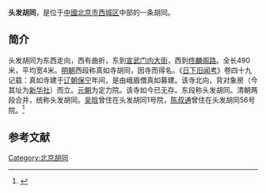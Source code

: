 {{NoteTA|zh-hant:衚衕;zh-hans:胡同}}
{{Coord|39.90265249999999|116.3714461|type:landmark_region:CN-11_source:GoogleMaps|display=title}}
'''头发胡同'''，是位于[[中華人民共和國|中國]][[北京市|北京市]][[西城区|西城区]]中部的一条胡同。

==简介==
头发胡同为东西走向，西有曲折，东到[[宣武门内大街|宣武门内大街]]，西到[[佟麟阁路|佟麟阁路]]。全长490米，平均宽4米。[[明朝|明朝]]西段称真如寺胡同，因寺而得名。《[[日下旧闻考|日下旧闻考]]》卷四十九记载：真如寺建于[[辽朝|辽朝]][[保宁|保宁]]年间，是由峨眉僧真如募建。该寺北向，背对象房（今其址为[[新华社|新华社]]）而立。[[元朝|元朝]]为定力院。该寺如今已无存。东段称头发胡同。清朝两段合并，统称头发胡同。[[吴晗|吴晗]]曾住在头发胡同1号院，[[陈叔通|陈叔通]]曾住在头发胡同56号院。<ref>{{Cite web |url=http://www.bjdclib.com/subdb/laneculture/lane/200907/t20090702_3957.html |title=头发胡同，东华流韵，2009-07-02 |accessdate=2015-03-08 |archive-date=2015-04-02 |archive-url=https://web.archive.org/web/20150402101400/http://www.bjdclib.com/subdb/laneculture/lane/200907/t20090702_3957.html |dead-url=no }}</ref>

==参考文献==
{{reflist}}

[[Category:北京胡同|Category:北京胡同]]